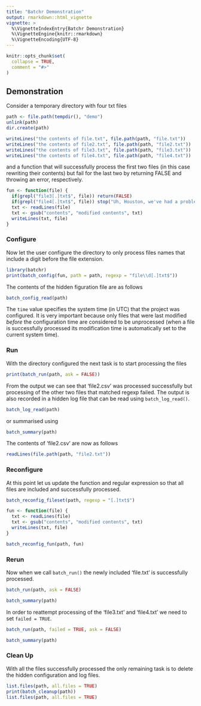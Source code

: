 ```yaml
---
title: "Batchr Demonstration"
output: rmarkdown::html_vignette
vignette: >
  %\VignetteIndexEntry{Batchr Demonstration}
  %\VignetteEngine{knitr::rmarkdown}
  %\VignetteEncoding{UTF-8}
---
```


```r
knitr::opts_chunk$set(
  collapse = TRUE,
  comment = "#>"
)
```

## Demonstration

Consider a temporary directory with four txt files

```r
path <- file.path(tempdir(), "demo")
unlink(path)
dir.create(path)

writeLines("the contents of file.txt", file.path(path, "file.txt"))
writeLines("the contents of file2.txt", file.path(path, "file2.txt"))
writeLines("the contents of file3.txt", file.path(path, "file3.txt"))
writeLines("the contents of file4.txt", file.path(path, "file4.txt"))
```

and a function that will successfully process the first two files 
(in this case rewriting their contents)
but fail for the last two by returning FALSE and throwing an error, respectively.

```r
fun <- function(file) {
  if(grepl("file3[.]txt$", file)) return(FALSE)
  if(grepl("file4[.]txt$", file)) stop("Uh, Houston, we've had a problem.", call. = FALSE)
  txt <- readLines(file)
  txt <- gsub("contents", "modified contents", txt)
  writeLines(txt, file)
}
```

### Configure

Now let the user configure the directory to only process files names that include
a digit before the file extension.
```r
library(batchr)
print(batch_config(fun, path = path, regexp = "file\\d[.]txt$"))
```

The contents of the hidden figuration file are as follows
```r
batch_config_read(path)
```
The `time` value specifies the system time (in UTC) that the project was configured.
It is very important because only files that were last modified *before* the configuration time are considered to be unprocessed (when a file is successfully processed its modification time is automatically set to the current system time).

### Run

With the directory configured the next task is to start processing the files
```r
print(batch_run(path, ask = FALSE))
```

From the output we can see that 'file2.csv' was processed successfully but
processing of the other two files that matched regexp failed.
The output is also recorded in a hidden log file that can be read using `batch_log_read()`.
```r
batch_log_read(path)
```

or summarised using
```r
batch_summary(path)
```

The contents of 'file2.csv' are now as follows
```r
readLines(file.path(path, "file2.txt"))
```

### Reconfigure

At this point let us update the function and regular expression so that 
all files are included and successfully processed.
```r
batch_reconfig_fileset(path, regexp = "[.]txt$")

fun <- function(file) {
  txt <- readLines(file)
  txt <- gsub("contents", "modified contents", txt)
  writeLines(txt, file)
}

batch_reconfig_fun(path, fun)
```

### Rerun

Now when we call `batch_run()` the newly included 'file.txt' is successfully processed.
```r
batch_run(path, ask = FALSE)
```

```r
batch_summary(path)
```

In order to reattempt processing of the 'file3.txt' and 'file4.txt' we need
to set `failed = TRUE`.

```r
batch_run(path, failed = TRUE, ask = FALSE)
```

```r
batch_summary(path)
```

### Clean Up

With all the files successfully processed the only remaining task is to 
delete the hidden configuration and log files.

```r
list.files(path, all.files = TRUE)
print(batch_cleanup(path))
list.files(path, all.files = TRUE)
```
